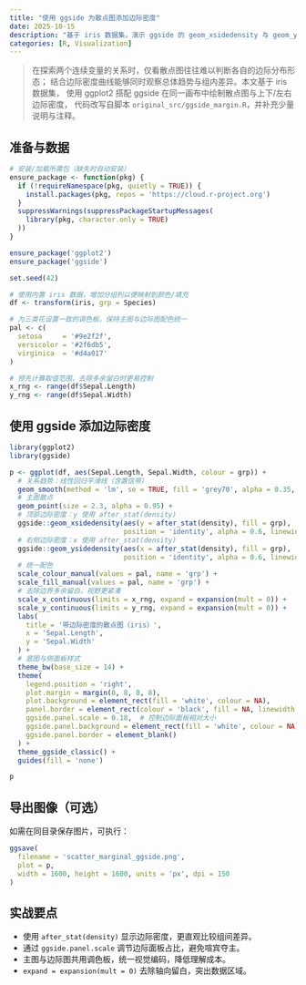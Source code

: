 ```yaml
---
title: "使用 ggside 为散点图添加边际密度"
date: 2025-10-15
description: "基于 iris 数据集，演示 ggside 的 geom_xsidedensity 与 geom_ysidedensity，在同一画面显示双变量关系与各自边际分布。"
categories: [R, Visualization]
---
```


> 在探索两个连续变量的关系时，仅看散点图往往难以判断各自的边际分布形态；
> 结合边际密度曲线能够同时观察总体趋势与组内差异。本文基于 iris 数据集，
> 使用 ggplot2 搭配 ggside 在同一画布中绘制散点图与上下/左右边际密度，
> 代码改写自脚本 `original_src/ggside_margin.R`，并补充少量说明与注释。

## 准备与数据

```r
# 安装/加载所需包（缺失时自动安装）
ensure_package <- function(pkg) {
  if (!requireNamespace(pkg, quietly = TRUE)) {
    install.packages(pkg, repos = 'https://cloud.r-project.org')
  }
  suppressWarnings(suppressPackageStartupMessages(
    library(pkg, character.only = TRUE)
  ))
}

ensure_package('ggplot2')
ensure_package('ggside')

set.seed(42)

# 使用内置 iris 数据，增加分组列以便映射到颜色/填充
df <- transform(iris, grp = Species)

# 为三类花设置一致的调色板，保持主图与边际图配色统一
pal <- c(
  setosa     = '#9e2f2f',
  versicolor = '#2f6db5',
  virginica  = '#d4a017'
)

# 预先计算取值范围，去除多余留白时更易控制
x_rng <- range(df$Sepal.Length)
y_rng <- range(df$Sepal.Width)
```

## 使用 ggside 添加边际密度

```r
library(ggplot2)
library(ggside)

p <- ggplot(df, aes(Sepal.Length, Sepal.Width, colour = grp)) +
  # 关系趋势：线性回归平滑线（含置信带）
  geom_smooth(method = 'lm', se = TRUE, fill = 'grey70', alpha = 0.35, linewidth = 0.9) +
  # 主图散点
  geom_point(size = 2.3, alpha = 0.95) +
  # 顶部边际密度：y 使用 after_stat(density)
  ggside::geom_xsidedensity(aes(y = after_stat(density), fill = grp),
                            position = 'identity', alpha = 0.6, linewidth = 0.3) +
  # 右侧边际密度：x 使用 after_stat(density)
  ggside::geom_ysidedensity(aes(x = after_stat(density), fill = grp),
                            position = 'identity', alpha = 0.6, linewidth = 0.3) +
  # 统一配色
  scale_colour_manual(values = pal, name = 'grp') +
  scale_fill_manual(values = pal, name = 'grp') +
  # 去除边界多余留白，视野更紧凑
  scale_x_continuous(limits = x_rng, expand = expansion(mult = 0)) +
  scale_y_continuous(limits = y_rng, expand = expansion(mult = 0)) +
  labs(
    title = '带边际密度的散点图（iris）',
    x = 'Sepal.Length',
    y = 'Sepal.Width'
  ) +
  # 底图与侧面板样式
  theme_bw(base_size = 14) +
  theme(
    legend.position = 'right',
    plot.margin = margin(8, 8, 8, 8),
    plot.background = element_rect(fill = 'white', colour = NA),
    panel.border = element_rect(colour = 'black', fill = NA, linewidth = 1),
    ggside.panel.scale = 0.18,  # 控制边际面板相对大小
    ggside.panel.background = element_rect(fill = 'white', colour = NA),
    ggside.panel.border = element_blank()
  ) +
  theme_ggside_classic() +
  guides(fill = 'none')

p
```

## 导出图像（可选）

如需在同目录保存图片，可执行：

```r
ggsave(
  filename = 'scatter_marginal_ggside.png',
  plot = p,
  width = 1600, height = 1600, units = 'px', dpi = 150
)
```

## 实战要点

- 使用 `after_stat(density)` 显示边际密度，更直观比较组间差异。
- 通过 `ggside.panel.scale` 调节边际面板占比，避免喧宾夺主。
- 主图与边际图共用调色板，统一视觉编码，降低理解成本。
- `expand = expansion(mult = 0)` 去除轴向留白，突出数据区域。

